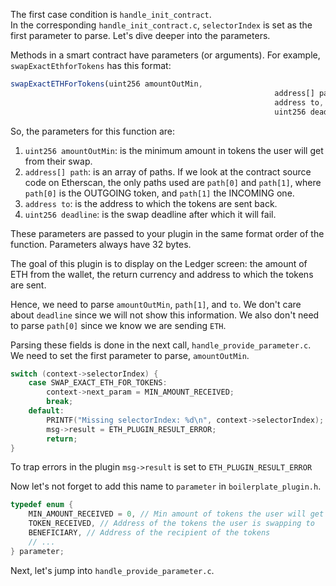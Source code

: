 
The first case condition is `handle_init_contract`.  
In the corresponding `handle_init_contract.c`, `selectorIndex` is set as the first parameter to parse. Let's dive deeper into the parameters.

Methods in a smart contract have parameters (or arguments). For example, `swapExactEthforTokens` has this format:

```js
swapExactETHForTokens(uint256 amountOutMin,
                                                           address[] path,
                                                           address to,
                                                           uint256 deadline)
```

So, the parameters for this function are:
1. `uint256 amountOutMin`: is the minimum amount in tokens the user will get from their swap.
2. `address[] path`: is an array of paths. If we look at the contract source code on Etherscan, the only paths used are `path[0]` and `path[1]`, where `path[0]` is the OUTGOING token, and `path[1]` the INCOMING one.
3. `address to`: is the address to which the tokens are sent back.
4. `uint256 deadline`: is the swap deadline after which it will fail.

These parameters are passed to your plugin in the same format order of the function. Parameters always have 32 bytes. 

The goal of this plugin is to display on the Ledger screen: the amount of ETH from the wallet, the return currency and address to which the tokens are sent.

Hence, we need to parse `amountOutMin`, `path[1]`, and `to`. We don't care about `deadline` since we will not show this information. We also don't need to parse `path[0]` since we know we are sending `ETH`.

Parsing these fields is done in the next call, `handle_provide_parameter.c`. We need to set the first parameter to parse, `amountOutMin`.

```c
switch (context->selectorIndex) {
    case SWAP_EXACT_ETH_FOR_TOKENS:
        context->next_param = MIN_AMOUNT_RECEIVED;
        break;
    default:
        PRINTF("Missing selectorIndex: %d\n", context->selectorIndex);
        msg->result = ETH_PLUGIN_RESULT_ERROR;
        return;
}
```
<Callout>
  To trap errors in the plugin <code>msg->result</code> is set to <code>ETH_PLUGIN_RESULT_ERROR</code>
</Callout>

Now let's not forget to add this name to `parameter` in `boilerplate_plugin.h`.

```c
typedef enum {
    MIN_AMOUNT_RECEIVED = 0, // Min amount of tokens the user will get
    TOKEN_RECEIVED, // Address of the tokens the user is swapping to
    BENEFICIARY, // Address of the recipient of the tokens
    // ...
} parameter;
```

Next, let's jump into `handle_provide_parameter.c`.



